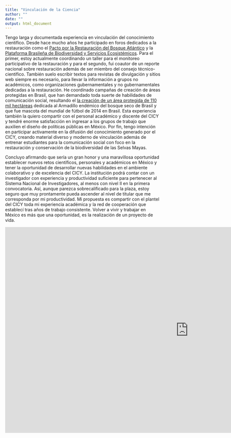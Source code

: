 ```yaml
---
title: "Vinculación de la Ciencia"
author: ""
date: ""
output: html_document
---
```


Tengo larga y documentada experiencia en vinculación del conocimiento científico. Desde hace mucho años he participado en foros dedicados a la restauración como el [Pacto por la Restauración del Bosque Atlántico](https://www.pactomataatlantica.org.br/) y la [Plataforma Brasileña de Biodiversidad y Servicios Ecosistémicos](https://www.bpbes.net.br/). Para el primer, estoy actualmente coordinando un taller para el monitoreo participativo de la restauración y para el segundo, fui coautor de un reporte nacional sobre restauración además de ser miembro del consejo técnico-científico. También suelo escribir textos para revistas de divulgación y sitios web siempre es necesario, para llevar la información a grupos no académicos, como organizaciones gubernamentales y no gubernamentales dedicadas a la restauración. He coordinado campañas de creación de áreas protegidas en Brasil, que han demandado toda suerte de habilidades de comunicación social, resultando el [la creación de un área protegida de 110 mil hectáreas](https://www.youtube.com/watch?v=rQHAgyrXims) dedicada al Armadillo endémico del bosque seco de Brasil y que fue mascota del mundial de fútbol de 2014 en Brasil. Esta experiencia también la quiero compartir con el personal académico y discente del CICY y tendré enorme satisfacción en ingresar a los grupos de trabajo que auxilien el diseño de políticas públicas en México. Por fin, tengo intención en participar activamente en la difusión del conocimiento generado por el CICY, creando material diverso y moderno de vinculación además de entrenar estudiantes para la comunicación social con foco en la restauración y conservación de la biodiversidad de las Selvas Mayas.


Concluyo afirmando que sería un gran honor y una maravillosa oportunidad establecer nuevos retos científicos, personales y académicos en México y tener la oportunidad de desarrollar nuevas habilidades en el ambiente colaborativo y de excelencia del CICY. La institución podrá contar con un investigador con experiencia y productividad suficiente para pertenecer al Sistema Nacional de Investigadores, al menos con nivel II en la primera convocatoria. Así, aunque parezca sobrecalificado para la plaza, estoy seguro que muy prontamente pueda ascender al nivel de titular que me corresponda por mi productividad. Mi propuesta es compartir con el plantel del CICY toda mi experiencia académica y la red de cooperación que establecí tras años de trabajo consistente. Volver a vivir y trabajar en México es más que una oportunidad, es la realización de un proyecto de vida.


<iframe width="1186" height="667" src="https://www.youtube.com/embed/rQHAgyrXims" title="O gol do Tatu-bola (The armadillo's goal)" frameborder="0" allow="accelerometer; autoplay; clipboard-write; encrypted-media; gyroscope; picture-in-picture" allowfullscreen></iframe>
